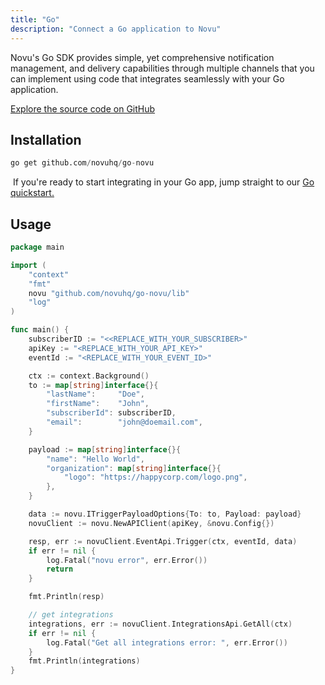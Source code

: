 ```yaml
---
title: "Go"
description: "Connect a Go application to Novu"
---
```



Novu's Go SDK provides simple, yet comprehensive notification management, and delivery capabilities through multiple channels that you can implement using code that integrates seamlessly with your Go application.

[Explore the source code on GitHub](https://github.com/novuhq/go-novu)

## Installation

```python
go get github.com/novuhq/go-novu
```

<Tip> If you're ready to start integrating in your Go app, jump straight to our [Go quickstart.](/quickstarts/go)</Tip>

## Usage 

```go
package main

import (
	"context"
	"fmt"
	novu "github.com/novuhq/go-novu/lib"
	"log"
)

func main() {
	subscriberID := "<<REPLACE_WITH_YOUR_SUBSCRIBER>"
	apiKey := "<REPLACE_WITH_YOUR_API_KEY>"
	eventId := "<REPLACE_WITH_YOUR_EVENT_ID>"

	ctx := context.Background()
	to := map[string]interface{}{
		"lastName":     "Doe",
		"firstName":    "John",
		"subscriberId": subscriberID,
		"email":        "john@doemail.com",
	}

	payload := map[string]interface{}{
		"name": "Hello World",
		"organization": map[string]interface{}{
			"logo": "https://happycorp.com/logo.png",
		},
	}

	data := novu.ITriggerPayloadOptions{To: to, Payload: payload}
	novuClient := novu.NewAPIClient(apiKey, &novu.Config{})

	resp, err := novuClient.EventApi.Trigger(ctx, eventId, data)
	if err != nil {
		log.Fatal("novu error", err.Error())
		return
	}

	fmt.Println(resp)

	// get integrations
	integrations, err := novuClient.IntegrationsApi.GetAll(ctx)
	if err != nil {
		log.Fatal("Get all integrations error: ", err.Error())
	}
	fmt.Println(integrations)
}
```

